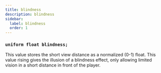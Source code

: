 ```yaml
---
title: blindness
description: blindness
sidebar:
  label: blindness
  order: 1
---
```


### `uniform float blindness;`

This value stores the short view distance as a normalized (0-1) float. This value rising gives the illusion of a blindness effect, only allowing limited vision in a short distance in front of the player.
